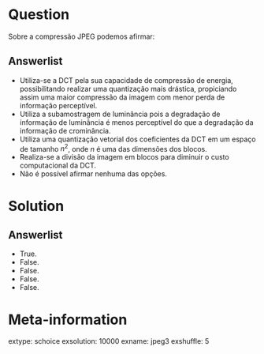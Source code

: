 Question
========
Sobre a compressão JPEG podemos afirmar:


Answerlist
----------
* Utiliza-se a DCT pela sua capacidade de compressão de energia, possibilitando realizar uma quantização mais drástica, propiciando assim uma maior compressão da imagem com menor perda de informação perceptível.
* Utiliza a subamostragem de luminância pois a degradação de informação de luminância é menos perceptível do que a degradação da informação de crominância.
* Utiliza uma quantização vetorial dos coeficientes da DCT em um espaço de tamanho $n^2$, onde $n$ é uma das dimensões dos blocos.
* Realiza-se a divisão da imagem em blocos para diminuir o custo computacional da DCT.
* Não é possível afirmar nenhuma das opções.


Solution
========

Answerlist
----------
* True. 
* False. 
* False.
* False.
* False.

Meta-information
================
extype: schoice
exsolution: 10000
exname: jpeg3
exshuffle: 5

